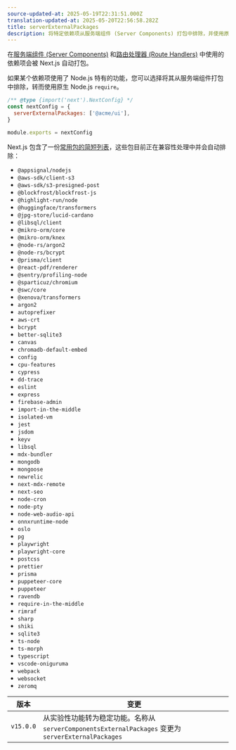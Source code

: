 ```yaml
---
source-updated-at: 2025-05-19T22:31:51.000Z
translation-updated-at: 2025-05-20T22:56:58.282Z
title: serverExternalPackages
description: 将特定依赖项从服务端组件 (Server Components) 打包中排除，并使用原生 Node.js `require`。
---
```


在[服务端组件 (Server Components)](/docs/app/getting-started/server-and-client-components) 和[路由处理器 (Route Handlers)](/docs/app/building-your-application/routing/route-handlers) 中使用的依赖项会被 Next.js 自动打包。

如果某个依赖项使用了 Node.js 特有的功能，您可以选择将其从服务端组件打包中排除，转而使用原生 Node.js `require`。

```js filename="next.config.js"
/** @type {import('next').NextConfig} */
const nextConfig = {
  serverExternalPackages: ['@acme/ui'],
}

module.exports = nextConfig
```

Next.js 包含了一份[常用包的简短列表](https://github.com/vercel/next.js/blob/canary/packages/next/src/lib/server-external-packages.json)，这些包目前正在兼容性处理中并会自动排除：

- `@appsignal/nodejs`
- `@aws-sdk/client-s3`
- `@aws-sdk/s3-presigned-post`
- `@blockfrost/blockfrost-js`
- `@highlight-run/node`
- `@huggingface/transformers`
- `@jpg-store/lucid-cardano`
- `@libsql/client`
- `@mikro-orm/core`
- `@mikro-orm/knex`
- `@node-rs/argon2`
- `@node-rs/bcrypt`
- `@prisma/client`
- `@react-pdf/renderer`
- `@sentry/profiling-node`
- `@sparticuz/chromium`
- `@swc/core`
- `@xenova/transformers`
- `argon2`
- `autoprefixer`
- `aws-crt`
- `bcrypt`
- `better-sqlite3`
- `canvas`
- `chromadb-default-embed`
- `config`
- `cpu-features`
- `cypress`
- `dd-trace`
- `eslint`
- `express`
- `firebase-admin`
- `import-in-the-middle`
- `isolated-vm`
- `jest`
- `jsdom`
- `keyv`
- `libsql`
- `mdx-bundler`
- `mongodb`
- `mongoose`
- `newrelic`
- `next-mdx-remote`
- `next-seo`
- `node-cron`
- `node-pty`
- `node-web-audio-api`
- `onnxruntime-node`
- `oslo`
- `pg`
- `playwright`
- `playwright-core`
- `postcss`
- `prettier`
- `prisma`
- `puppeteer-core`
- `puppeteer`
- `ravendb`
- `require-in-the-middle`
- `rimraf`
- `sharp`
- `shiki`
- `sqlite3`
- `ts-node`
- `ts-morph`
- `typescript`
- `vscode-oniguruma`
- `webpack`
- `websocket`
- `zeromq`

| 版本      | 变更                                                                                                         |
| --------- | ----------------------------------------------------------------------------------------------------------- |
| `v15.0.0` | 从实验性功能转为稳定功能。名称从 `serverComponentsExternalPackages` 变更为 `serverExternalPackages` |